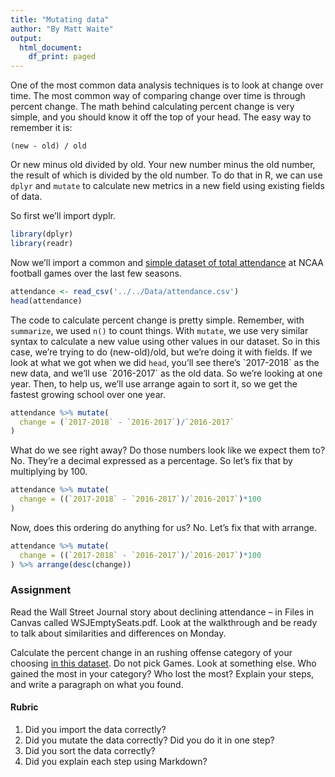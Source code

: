 ```yaml
---
title: "Mutating data"
author: "By Matt Waite"
output:
  html_document:
    df_print: paged
---
```


One of the most common data analysis techniques is to look at change over time. The most common way of comparing change over time is through percent change. The math behind calculating percent change is very simple, and you should know it off the top of your head. The easy way to remember it is:

`(new - old) / old` 

Or new minus old divided by old. Your new number minus the old number, the result of which is divided by the old number. To do that in R, we can use `dplyr` and `mutate` to calculate new metrics in a new field using existing fields of data. 

So first we'll import dyplr.

```r
library(dplyr)
library(readr)
```

Now we'll import a common and [simple dataset of total attendance](https://www.dropbox.com/s/m52dkdon3zs3ssq/attendance.csv?dl=0) at NCAA football games over the last few seasons. 

```r
attendance <- read_csv('../../Data/attendance.csv')
head(attendance)
```
The code to calculate percent change is pretty simple. Remember, with `summarize`, we used `n()` to count things. With `mutate`, we use very similar syntax to calculate a new value using other values in our dataset. So in this case, we're trying to do (new-old)/old, but we're doing it with fields. If we look at what we got when we did `head`, you'll see there's \`2017-2018\` as the new data, and we'll use \`2016-2017\` as the old data. So we're looking at one year. Then, to help us, we'll use arrange again to sort it, so we get the fastest growing school over one year. 

```r
attendance %>% mutate(
  change = (`2017-2018` - `2016-2017`)/`2016-2017`
) 
```
What do we see right away? Do those numbers look like we expect them to? No. They're a decimal expressed as a percentage. So let's fix that by multiplying by 100. 

```r
attendance %>% mutate(
  change = ((`2017-2018` - `2016-2017`)/`2016-2017`)*100
) 
```
Now, does this ordering do anything for us? No. Let's fix that with arrange. 

```r
attendance %>% mutate(
  change = ((`2017-2018` - `2016-2017`)/`2016-2017`)*100
) %>% arrange(desc(change))
```

### Assignment

Read the Wall Street Journal story about declining attendance -- in Files in Canvas called WSJEmptySeats.pdf. Look at the walkthrough and be ready to talk about similarities and differences on Monday. 

Calculate the percent change in an rushing offense category of your choosing [in this dataset](https://www.dropbox.com/s/bxqmzntkwhqn24e/rushingoffense.csv?dl=0). Do not pick Games. Look at something else. Who gained the most in your category? Who lost the most? Explain your steps, and write a paragraph on what you found. 

#### Rubric

1. Did you import the data correctly?
2. Did you mutate the data correctly? Did you do it in one step?
3. Did you sort the data correctly?
4. Did you explain each step using Markdown?
